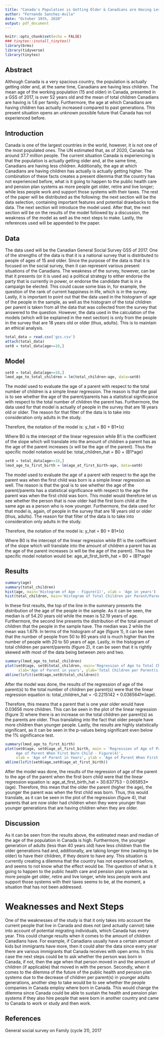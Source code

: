 ---
title: "Canada's Population is Getting Older & Canadians are Having Less Children"
author: "Fernando Sanchez-Avila"
date: "October 19th, 2020"
output: pdf_document
---

```{r setup, include=FALSE}
knitr::opts_chunk$set(echo = FALSE)
### tinytex::install_tinytex()
library(brms)
library(tidyverse)
library(tinytex)
```



## Abstract

Although Canada is a very spacious country, the population is actually getting older and, at the same time, Canadians are having less children. The mean age of the working population (15 and older) in Canada, presented in a GSS of 2017, is over 52 years old and the mean of total children Canadians are having is 1.6 per family. Furthermore, the age at which Canadians are having children has actually increased compared to past generations. This present situation opens an unknown possible future that Canada has not experienced before.

## Introduction

Canada is one of the largest countries in the world, however, it is not one of the most populated ones. The UN estimated that, as of 2020, Canada has around 37.7 million people. The current situation Canada is experiencing is that the population is actually getting older and, at the same time, Canadians are having less children. Additionally, the age at which Canadians are having children has actually is actually getting higher.
The combination of these facts creates a present dilemma that the country has not experienced before, what is it going to happen to the public health care and pension plan systems as more people get older, retire and live longer; while less people work and support those systems with their taxes. The rest of the paper will be distributed as the following: the next section will be the data selection, containing important features and potential drawbacks to the data. The next section will introduce the model used. After that, the next section will be on the results of the model followed by a discussion, the weakness of the model as well as the next steps to make. Lastly, the references used will be appended to the paper.

## Data

The data used will be the Canadian General Social Survey GSS of 2017. One of the strengths of the data is that it is a national survey that is distributed to people of ages of 15 and older. Since the purpose of the data is that it is focused on the social survey, then it can represent various present situations of the Canadians. The weakness of the survey, however, can be that it presents (or it is used as) a political strategy to either endorse the party that is currently in power, or endorse the candidate that is in a campaign be elected. This could cause some bias in, for example, the question of the rank of current happiness in life, which is in the survey.
Lastly, it is important to point out that the data used in the histogram of age of the people in the sample, as well as the histogram of the total children per parent is taken from all the data that was collected from the survey that answered to the question. However, the data used in the calculation of the models (which will be explained in the next section) is only from the people in the survey that are 18 years old or older (thus, adults). This is to maintain an ethical analysis.


```{r, echo=FALSE, message=FALSE}
total_data = read.csv('gss.csv')
attach(total_data)
set0 = total_data[age>=18,]
```



## Model



```{r, echo=FALSE, message=FALSE}
set0 = total_data[age>=18,]
lmod_age_to_total_children = lm(total_children~age, data=set0)
```

The model used to evaluate the age of a parent with respect to the total number of children is a simple linear regression. The reason is that the goal is to see whether the age of the parent/parents has a statistical significance with respect to the total number of children the parent has. Furthermore, the data used for that model is actually of people in the survey that are 18 years old or older. The reason for that filter of the data is to take into consideration only adults in the study. 

Therefore, the notation of the model is: y_hat = B0 + B1*(x)

Where B0 is the intercept of the linear regression while B1 is the coefficient of the slope which will translate into the amount of children a parent has as the age of the parent increases (x will be the age of the parent).
Thus the specific model notation would be: total_children_hat = B0 + (B1*age)



```{r, echo=FALSE, message=FALSE}
set0 = total_data[age>=18,]
lmod_age_to_first_birth = lm(age_at_first_birth~age, data=set0)
```

The model used to evaluate the age of a parent with respect to the age the parent was when the first child was born is a simple linear regression as well. The reason is that the goal is to see whether the age of the parent/parents has a statistical significance with respect to the age the parent was when the first child was born. This model would therefore let us see whether the person that is now older had the first born child at the same age as a person who is now younger. Furthermore, the data used for that model is, again, of people in the survey that are 18 years old or older (thus, adults). The reason for that filter of the data is to take into consideration only adults in the study. 

Therefore, the notation of the model is: y_hat = B0 + B1*(x)

Where B0 is the intercept of the linear regression while B1 is the coefficient of the slope which will translate into the amount of children a parent has as the age of the parent increases (x will be the age of the parent). 
Thus the specific model notation would be: age_at_first_birth_hat = B0 + (B1*age)





## Results


```{r, echo=FALSE, message=FALSE}
summary(age)
summary(total_children)
hist(age, main='Histogram of Age - Figure(1)', xlab = 'Age in years')
hist(total_children, main='Histogram of Total Children per Parent/Parents - Figure(2)', xlab='Total Children per Parent/Parents')
```

In these first results, the top of the line in the summary presents the distribution of the age of the people in the sample. As it can be seen, the median is of 54.20 years old while the mean is 52.19 years of age. Furthermore, the second line presents the distribution of the total amount of children that the people in the sample have. The median was 2 while the mean was 1.679.
In terms of the histogram of age (figure 1), it can be seen that the number of people from 50 to 80 years old is much higher than the number of people with 20 to 50 years of age.
Lastly, in the histogram of total children per parent/parents (figure 2), it can be seen that it is rightly skewed with most of the data being between zero and two.


```{r, echo=FALSE, message=FALSE}
summary(lmod_age_to_total_children)
plot(set0$age, set0$total_children, main='Regression of Age to Total Children per Parent(s) - Figure(3)', 
      xlab='Age of Parent in years', ylab='Total Children per Parent(s)')
abline(lsfit(set0$age,set0$total_children))
```

After the model was done, the results of the regression of age of the parent(s) to the total number of children per parent(s) were that the linear regression equation is: 
total_children_hat = -0.2215142 + 0.0365641*(age).

Therefore, this means that a parent that is one year older would have 0.03656 more children. This can be seen in the plot of the linear regression (figure 3) where there is an increase on the total children per parent(s) as the parents are older. Thus translating into the fact that older people have more children than younger people.
Lastly, the results are highly statistically significant, as it can be seen in the p-values being significant even below the 1% significance test.



```{r, echo=FALSE, message=FALSE}
summary(lmod_age_to_first_birth)
plot(set0$age, set0$age_at_first_birth, main = 'Regression of Age of Parent to 
     Age of Parent When First Born Child - Figure(4)',
     xlab = 'Age of Parent in Years', ylab = 'Age of Parent When First Born Child')
abline(lsfit(set0$age,set0$age_at_first_birth))
```

After the model was done, the results of the regression of age of the parent to the age of the parent when the first born child were that the linear regression equation is: 
age_at_first_birth_hat = 30.637753 - 0.065853*(age).
Therefore, this mean that the older the parent (higher the age), the younger the parent was when the first child was born.
Thus, this would translate, as it can be seen in the plot of the regression (figure 4), that parents that are now older had children when they were younger than younger generations that are having children when they are older.



## Discussion

As it can be seen from the results above, the estimated mean and median of the age of the population in Canada is high. Furthermore, the younger generation of adults (less than 40 years old) have less children than the older generations had and, additionally, are taking longer time (waiting to be older) to have their children, if they desire to have any. 
This situation is currently creating a dilemma that the country has not experienced before, and seems to not know what the effect would be. The question of what is it going to happen to the public health care and pension plan systems as more people get older, retire and live longer, while less people work and support those systems with their taxes seems to be, at the moment, a situation that has not been addressed.

# Weaknesses and Next Steps

One of the weaknesses of the study is that it only takes into account the current people that live in Canada and does not (and actually cannot) take into account of potential migrating individuals, which Canada has every year. This could change results when it comes to the amount of children Canadians have. For example, if Canadians usually have a certain amount of kids but immigrants have more, then it could alter the data since every year there are various immigrants that Canada receives with open arms. 
In this case the next steps could be to ask whether the person was born in Canada, if not, then the age when that person moved in and the amount of children (if applicable) that moved in with the person.
Secondly, when it comes to the dilemma of the future of the public health and pension plan systems due to the decrease of children per parent(s) in younger adults generations, another step to take would be to see whether the people companies in Canada employ where born in Canada. This would change the dilemma since Canada could be able to sustain the health and pension plan systems if they also hire people that were born in another country and came to Canada to work or study and then work.



## References

General social survey on Family (cycle 31), 2017


